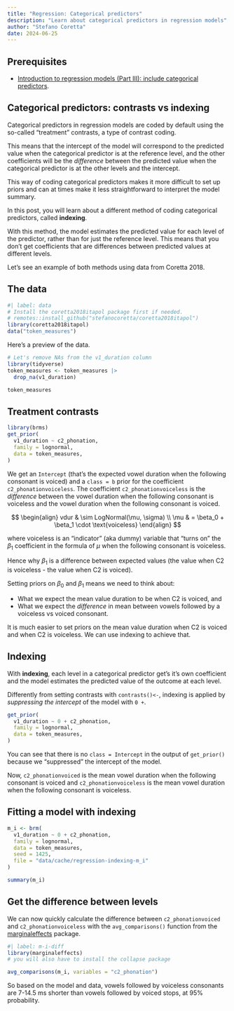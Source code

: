 ```yaml
---
title: "Regression: Categorical predictors"
description: "Learn about categorical predictors in regression models"
author: "Stefano Coretta"
date: 2024-06-25
---
```


::: callout-warning
## Prerequisites

- [Introduction to regression models (Part III): include categorical predictors](posts/intro-regression-categorical.qmd).
:::

## Categorical predictors: contrasts vs indexing

Categorical predictors in regression models are coded by default using the so-called "treatment" contrasts, a type of contrast coding.

This means that the intercept of the model will correspond to the predicted value when the categorical predictor is at the reference level, and the other coefficients will be the *difference* between the predicted value when the categorical predictor is at the other levels and the intercept.


This way of coding categorical predictors makes it more difficult to set up priors and can at times make it less straightforward to interpret the model summary.

In this post, you will learn about a different method of coding categorical predictors, called **indexing**.

With this method, the model estimates the predicted value for each level of the predictor, rather than for just the reference level. This means that you don't get coefficients that are differences between predicted values at different levels.

Let's see an example of both methods using data from Coretta 2018.

## The data

```r
#| label: data
# Install the coretta2018itapol package first if needed.
# remotes::install_github("stefanocoretta/coretta2018itapol")
library(coretta2018itapol)
data("token_measures")
```

Here's a preview of the data.

```r
# Let's remove NAs from the v1_duration column
library(tidyverse)
token_measures <- token_measures |> 
  drop_na(v1_duration)

token_measures
```


## Treatment contrasts

```r
library(brms)
get_prior(
  v1_duration ~ c2_phonation,
  family = lognormal,
  data = token_measures,
)
```

We get an `Intercept` (that's the expected vowel duration when the following consonant is voiced) and a `class = b` prior for the coefficient `c2_phonationvoiceless`. The coefficient `c2_phonationvoiceless` is the *difference* between the vowel duration when the following consonant is voiceless and the vowel duration when the following consonant is voiced.

$$
\begin{align}
vdur & \sim LogNormal(\mu, \sigma) \\
\mu & = \beta_0 + \beta_1 \cdot \text{voiceless}
\end{align}
$$

where $\text{voiceless}$ is an "indicator" (aka dummy) variable that "turns on" the $\beta_1$ coefficient in the formula of $\mu$ when the following consonant is voiceless.

Hence why $\beta_1$ is a difference between expected values (the value when C2 is voiceless - the value when C2 is voiced).

Setting priors on $\beta_0$ and $\beta_1$ means we need to think about:

- What we expect the mean value duration to be when C2 is voiced, and
- What we expect the *difference* in mean between vowels followed by a voiceless vs voiced consonant.

It is much easier to set priors on the mean value duration when C2 is voiced and when C2 is voiceless. We can use indexing to achieve that.

## Indexing

With **indexing**, each level in a categorical predictor get's it's own coefficient and the model estimates the predicted value of the outcome at each level.

Differently from setting contrasts with `contrasts()<-`, indexing is applied by *suppressing the intercept* of the model with `0 +`.

```r
get_prior(
  v1_duration ~ 0 + c2_phonation,
  family = lognormal,
  data = token_measures,
)
```

You can see that there is no `class = Intercept` in the output of `get_prior()` because we "suppressed" the intercept of the model.

Now, `c2_phonationvoiced` is the mean vowel duration when the following consonant is voiced and `c2_phonationvoiceless` is the mean vowel duration when the following consonant is voiceless.

## Fitting a model with indexing

```r
m_i <- brm(
  v1_duration ~ 0 + c2_phonation,
  family = lognormal,
  data = token_measures,
  seed = 1425,
  file = "data/cache/regression-indexing-m_i"
)
```

```r
summary(m_i)
```

## Get the difference between levels

We can now quickly calculate the difference between `c2_phonationvoiced` and `c2_phonationvoiceless` with the `avg_comparisons()` function from the [marginaleffects](https://marginaleffects.com) package.

```r
#| label: m-i-diff
library(marginaleffects)
# you will also have to install the collapse package

avg_comparisons(m_i, variables = "c2_phonation")
```

So based on the model and data, vowels followed by voiceless consonants are 7-14.5 ms shorter than vowels followed by voiced stops, at 95% probability.
